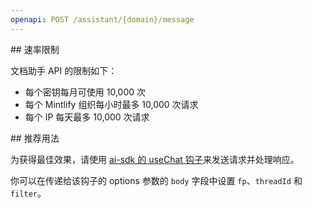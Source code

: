 ```yaml
---
openapi: POST /assistant/{domain}/message
---
```




<div id="rate-limits">
  ## 速率限制
</div>

文档助手 API 的限制如下：

- 每个密钥每月可使用 10,000 次
- 每个 Mintlify 组织每小时最多 10,000 次请求
- 每个 IP 每天最多 10,000 次请求



<div id="suggested-usage">
  ## 推荐用法
</div>

为获得最佳效果，请使用 [ai-sdk 的 useChat 钩子](https://ai-sdk.dev/docs/reference/ai-sdk-ui/use-chat#usechat)来发送请求并处理响应。

你可以在传递给该钩子的 options 参数的 `body` 字段中设置 `fp`、`threadId` 和 `filter`。